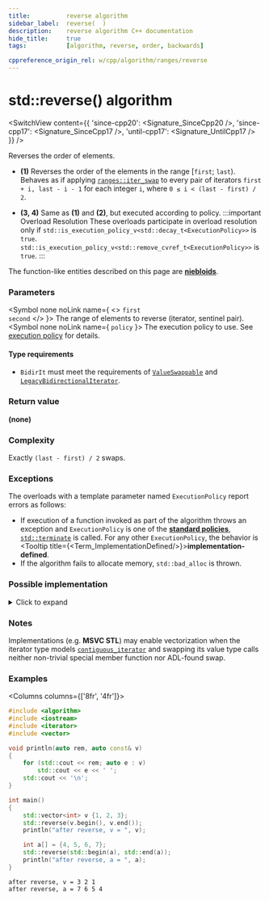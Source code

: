```yaml
---
title:			reverse algorithm
sidebar_label:	reverse(  )
description:	reverse algorithm C++ documentation
hide_title:		true
tags:			[algorithm, reverse, order, backwards]

cppreference_origin_rel: w/cpp/algorithm/ranges/reverse
---
```



<!-- Terms -->


<!----------------- Codes ---------------------->


# std::reverse() algorithm

<SwitchView content={{
	'since-cpp20': <Signature_SinceCpp20 />,
	'since-cpp17': <Signature_SinceCpp17 />,
	'until-cpp17': <Signature_UntilCpp17 />
}} />

Reverses the order of elements.

- **(1)** Reverses the order of the elements in the range [`first`; `last`).  
	Behaves as if applying [`ranges::iter_swap`](#) to every pair of iterators `first + i, last - i - 1` for each integer `i`, where `0 ≤ i < (last - first) / 2`.

- **(3, 4)** Same as **(1)** and **(2)**, but executed according to policy.
	:::important Overload Resolution
	These overloads participate in overload resolution only if
	<Until v='cpp20'> <code>std::is_execution_policy_v&lt;std::decay_t&lt;ExecutionPolicy&gt;&gt;</code> is <code>true</code>. </Until>
	<Since v='cpp20'> <code>std::is_execution_policy_v&lt;std::remove_cvref_t&lt;ExecutionPolicy&gt;&gt;</code> is <code>true</code>. </Since>
	:::

The function-like entities described on this page are [**niebloids**](#).

### Parameters

<SymbolTable>

  <Symbol none noLink name={ <> <code>first</code> <br/> <code>second</code> </> }>
    The range of elements to reverse (iterator, sentinel pair).
  </Symbol>
  <Symbol none noLink name={ <code>policy</code> }>
    The execution policy to use. See <a href="#">execution policy</a> for details.
  </Symbol>

</SymbolTable>

#### Type requirements

- `BidirIt` must meet the requirements of [`ValueSwappable`](/docs/named_req/ValueSwappable) and [`LegacyBidirectionalIterator`](/docs/named_req/LegacyBidirectionalIterator).

### Return value

**(none)**

### Complexity

Exactly `(last - first) / 2` swaps.

### Exceptions

The overloads with a template parameter named `ExecutionPolicy` report errors as follows:
- If execution of a function invoked as part of the algorithm throws an exception and `ExecutionPolicy` is one of the [**standard policies**](#), [`std::terminate`](#) is called.
	For any other `ExecutionPolicy`, the behavior is <Tooltip title={<Term_ImplementationDefined/>}>**implementation-defined**</Tooltip>.
- If the algorithm fails to allocate memory, `std::bad_alloc` is thrown.

### Possible implementation

<details>
<summary>Click to expand</summary>

```cpp
template<class BidirIt>
constexpr // since C++20
void reverse(BidirIt first, BidirIt last)
{
    using iter_cat = typename std::iterator_traits<BidirIt>::iterator_category;

    // Tag dispatch, e.g. calling reverse_impl(first, last, iter_cat()),
    // can be used in C++14 and earlier modes.
    if constexpr (std::is_base_of_v<std::random_access_iterator_tag, iter_cat>)
    {
        if (first == last)
            return;

        for (--last; first < last; (void)++first, --last)
            std::iter_swap(first, last);
    }
    else
        while (first != last && first != --last)
            std::iter_swap(first++, last);
}
```

</details>

### Notes

Implementations (e.g. **MSVC STL**) may enable vectorization when the iterator type models [`contiguous_iterator`](#) and swapping its value type calls neither non-trivial special member function nor ADL-found swap.

### Examples

<Columns columns={['8fr', '4fr']}>
<div>

```cpp title='Main.cpp' showLineNumbers
#include <algorithm>
#include <iostream>
#include <iterator>
#include <vector>

void println(auto rem, auto const& v)
{
    for (std::cout << rem; auto e : v)
        std::cout << e << ' ';
    std::cout << '\n';
}

int main()
{
    std::vector<int> v {1, 2, 3};
    std::reverse(v.begin(), v.end());
    println("after reverse, v = ", v);

    int a[] = {4, 5, 6, 7};
    std::reverse(std::begin(a), std::end(a));
    println("after reverse, a = ", a);
}
```

</div>
<div>

```plaintext title="Output"
after reverse, v = 3 2 1
after reverse, a = 7 6 5 4
```

</div>
</Columns>
